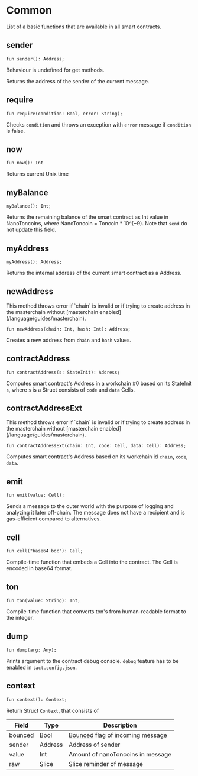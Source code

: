 
# Common

List of a basic functions that are available in all smart contracts.

## sender

```tact
fun sender(): Address;
```

<Callout type="warning" emoji="⚠️">
Behaviour is undefined for get methods.
</Callout>

Returns the address of the sender of the current message.

## require

```tact
fun require(condition: Bool, error: String);
```

Checks `condition` and throws an exception with `error` message if `condition` is false.

## now

```tact
fun now(): Int
```

Returns current Unix time

## myBalance

```tact
myBalance(): Int;
```

Returns the remaining balance of the smart contract as Int value in NanoToncoins, where NanoToncoin = Toncoin \* 10^(−9). Note that `send` do not update this field.

## myAddress

```tact
myAddress(): Address;
```

Returns the internal address of the current smart contract as a Address.

## newAddress

<Callout type="warning" emoji="⚠️">
This method throws error if `chain` is invalid or if trying to create address in the masterchain without [masterchain enabled](/language/guides/masterchain).
</Callout>

```tact
fun newAddress(chain: Int, hash: Int): Address;
```

Creates a new address from `chain` and `hash` values.

## contractAddress

```tact
fun contractAddress(s: StateInit): Address;
```

Computes smart contract's Address in a workchain #0 based on its StateInit `s`, where `s` is a Struct consists of `code` and `data` Cells.

## contractAddressExt

<Callout type="warning" emoji="⚠️">
This method throws error if `chain` is invalid or if trying to create address in the masterchain without [masterchain enabled](/language/guides/masterchain).
</Callout>

```tact
fun contractAddressExt(chain: Int, code: Cell, data: Cell): Address;
```

Computes smart contract's Address based on its workchain id `chain`, `code`, `data`.

## emit

```tact
fun emit(value: Cell);
```

Sends a message to the outer world with the purpose of logging and analyzing it later off-chain. The message does not have a recipient and is gas-efficient compared to alternatives.

## cell

```tact
fun cell("base64 boc"): Cell;
```

Compile-time function that embeds a Cell into the contract. The Cell is encoded in base64 format.

## ton

```tact
fun ton(value: String): Int;
```

Compile-time function that converts ton's from human-readable format to the integer.

## dump

```tact
fun dump(arg: Any);
```

Prints argument to the contract debug console. `debug` feature has to be enabled in `tact.config.json`.

## context

```tact
fun context(): Context;
```

Return Struct `Context`, that consists of

| Field   | Type    | Description                                                                                                               |
| ------- | ------- | ------------------------------------------------------------------------------------------------------------------------- |
| bounced | Bool    | [Bounced](https://ton.org/docs/learn/overviews/addresses#bounceable-vs-non-bounceable-addresses) flag of incoming message |
| sender  | Address | Address of sender                                                                                                         |
| value   | Int     | Amount of nanoToncoins in message                                                                                         |
| raw     | Slice   | Slice reminder of message                                                                                                 |
